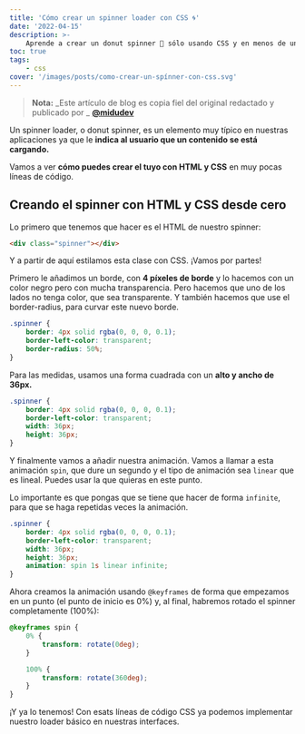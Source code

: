 ```yaml
---
title: 'Cómo crear un spinner loader con CSS 🌀'
date: '2022-04-15'
description: >-
    Aprende a crear un donut spinner 🍩 sólo usando CSS y en menos de un minuto. Perfecto para frontenders impacientes ⏲️.
toc: true
tags:
    - css
cover: '/images/posts/como-crear-un-spínner-con-css.svg'
---
```


> **Nota:** _Este artículo de blog es copia fiel del original redactado y publicado por _ **<a href="https://midu.dev" target="_blank">@midudev</a>**

Un spinner loader, o donut spinner, es un elemento muy típico en nuestras aplicaciones ya que le **indica al usuario que un contenido se está cargando.**

Vamos a ver **cómo puedes crear el tuyo con HTML y CSS** en muy pocas líneas de código.

## Creando el spinner con HTML y CSS desde cero

Lo primero que tenemos que hacer es el HTML de nuestro spinner:

```html
<div class="spinner"></div>
```

Y a partir de aquí estilamos esta clase con CSS. ¡Vamos por partes!

Primero le añadimos un borde, con **4 píxeles de borde** y lo hacemos con un color negro pero con mucha transparencia. Pero hacemos que uno de los lados no tenga color, que sea transparente. Y también hacemos que use el border-radius, para curvar este nuevo borde.

```css
.spinner {
    border: 4px solid rgba(0, 0, 0, 0.1);
    border-left-color: transparent;
    border-radius: 50%;
}
```

Para las medidas, usamos una forma cuadrada con un **alto y ancho de 36px.**

```css
.spinner {
    border: 4px solid rgba(0, 0, 0, 0.1);
    border-left-color: transparent;
    width: 36px;
    height: 36px;
}
```

Y finalmente vamos a añadir nuestra animación. Vamos a llamar a esta animación `spin`, que dure un segundo y el tipo de animación sea `linear` que es lineal. Puedes usar la que quieras en este punto.

Lo importante es que pongas que se tiene que hacer de forma `infinite`, para que se haga repetidas veces la animación.

```css
.spinner {
    border: 4px solid rgba(0, 0, 0, 0.1);
    border-left-color: transparent;
    width: 36px;
    height: 36px;
    animation: spin 1s linear infinite;
}
```

Ahora creamos la animación usando `@keyframes` de forma que empezamos en un punto (el punto de inicio es 0%) y, al final, habremos rotado el spinner completamente (100%):

```css
@keyframes spin {
    0% {
        transform: rotate(0deg);
    }

    100% {
        transform: rotate(360deg);
    }
}
```

¡Y ya lo tenemos! Con esats líneas de código CSS ya podemos implementar nuestro loader básico en nuestras interfaces.
